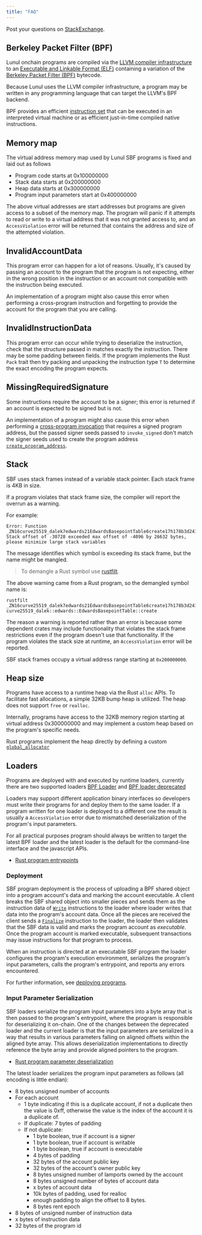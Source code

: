 ```yaml
---
title: "FAQ"
---
```


Post your questions on
[StackExchange](https://lunul.stackexchange.com/questions/ask).

## Berkeley Packet Filter (BPF)

Lunul onchain programs are compiled via the
[LLVM compiler infrastructure](https://llvm.org/) to an
[Executable and Linkable Format (ELF)](https://en.wikipedia.org/wiki/Executable_and_Linkable_Format)
containing a variation of the
[Berkeley Packet Filter (BPF)](https://en.wikipedia.org/wiki/Berkeley_Packet_Filter)
bytecode.

Because Lunul uses the LLVM compiler infrastructure, a program may be written
in any programming language that can target the LLVM's BPF backend.

BPF provides an efficient
[instruction set](https://github.com/iovisor/bpf-docs/blob/master/eBPF.md) that
can be executed in an interpreted virtual machine or as efficient just-in-time
compiled native instructions.

## Memory map

The virtual address memory map used by Lunul SBF programs is fixed and laid out
as follows

- Program code starts at 0x100000000
- Stack data starts at 0x200000000
- Heap data starts at 0x300000000
- Program input parameters start at 0x400000000

The above virtual addresses are start addresses but programs are given access to
a subset of the memory map. The program will panic if it attempts to read or
write to a virtual address that it was not granted access to, and an
`AccessViolation` error will be returned that contains the address and size of
the attempted violation.

## InvalidAccountData

This program error can happen for a lot of reasons. Usually, it's caused by
passing an account to the program that the program is not expecting, either in
the wrong position in the instruction or an account not compatible with the
instruction being executed.

An implementation of a program might also cause this error when performing a
cross-program instruction and forgetting to provide the account for the program
that you are calling.

## InvalidInstructionData

This program error can occur while trying to deserialize the instruction, check
that the structure passed in matches exactly the instruction. There may be some
padding between fields. If the program implements the Rust `Pack` trait then try
packing and unpacking the instruction type `T` to determine the exact encoding
the program expects.

## MissingRequiredSignature

Some instructions require the account to be a signer; this error is returned if
an account is expected to be signed but is not.

An implementation of a program might also cause this error when performing a
[cross-program invocation](/docs/core/cpi) that requires a signed program
address, but the passed signer seeds passed to `invoke_signed` don't match the
signer seeds used to create the program address
[`create_program_address`](/docs/core/pda#createprogramaddress).

## Stack

SBF uses stack frames instead of a variable stack pointer. Each stack frame is
4KB in size.

If a program violates that stack frame size, the compiler will report the
overrun as a warning.

For example:

```text
Error: Function _ZN16curve25519_dalek7edwards21EdwardsBasepointTable6create17h178b3d2411f7f082E Stack offset of -30728 exceeded max offset of -4096 by 26632 bytes, please minimize large stack variables
```

The message identifies which symbol is exceeding its stack frame, but the name
might be mangled.

> To demangle a Rust symbol use [rustfilt](https://github.com/luser/rustfilt).

The above warning came from a Rust program, so the demangled symbol name is:

```shell
rustfilt _ZN16curve25519_dalek7edwards21EdwardsBasepointTable6create17h178b3d2411f7f082E
curve25519_dalek::edwards::EdwardsBasepointTable::create
```

The reason a warning is reported rather than an error is because some dependent
crates may include functionality that violates the stack frame restrictions even
if the program doesn't use that functionality. If the program violates the stack
size at runtime, an `AccessViolation` error will be reported.

SBF stack frames occupy a virtual address range starting at `0x200000000`.

## Heap size

Programs have access to a runtime heap via the Rust `alloc` APIs. To facilitate
fast allocations, a simple 32KB bump heap is utilized. The heap does not support
`free` or `realloc`.

Internally, programs have access to the 32KB memory region starting at virtual
address 0x300000000 and may implement a custom heap based on the program's
specific needs.

Rust programs implement the heap directly by defining a custom
[`global_allocator`](https://github.com/lunul-labs/lunul/blob/d9b0fc0e3eec67dfe4a97d9298b15969b2804fab/sdk/program/src/entrypoint.rs#L72)

## Loaders

Programs are deployed with and executed by runtime loaders, currently there are
two supported loaders
[BPF Loader](https://github.com/lunul-labs/lunul/blob/7ddf10e602d2ed87a9e3737aa8c32f1db9f909d8/sdk/program/src/bpf_loader.rs#L17)
and
[BPF loader deprecated](https://github.com/lunul-labs/lunul/blob/7ddf10e602d2ed87a9e3737aa8c32f1db9f909d8/sdk/program/src/bpf_loader_deprecated.rs#L14)

Loaders may support different application binary interfaces so developers must
write their programs for and deploy them to the same loader. If a program
written for one loader is deployed to a different one the result is usually a
`AccessViolation` error due to mismatched deserialization of the program's input
parameters.

For all practical purposes program should always be written to target the latest
BPF loader and the latest loader is the default for the command-line interface
and the javascript APIs.

- [Rust program entrypoints](/docs/programs/lang-rust#program-entrypoint)

### Deployment

SBF program deployment is the process of uploading a BPF shared object into a
program account's data and marking the account executable. A client breaks the
SBF shared object into smaller pieces and sends them as the instruction data of
[`Write`](https://github.com/lunul-labs/lunul/blob/bc7133d7526a041d1aaee807b80922baa89b6f90/sdk/program/src/loader_instruction.rs#L13)
instructions to the loader where loader writes that data into the program's
account data. Once all the pieces are received the client sends a
[`Finalize`](https://github.com/lunul-labs/lunul/blob/bc7133d7526a041d1aaee807b80922baa89b6f90/sdk/program/src/loader_instruction.rs#L30)
instruction to the loader, the loader then validates that the SBF data is valid
and marks the program account as _executable_. Once the program account is
marked executable, subsequent transactions may issue instructions for that
program to process.

When an instruction is directed at an executable SBF program the loader
configures the program's execution environment, serializes the program's input
parameters, calls the program's entrypoint, and reports any errors encountered.

For further information, see [deploying programs](/docs/programs/deploying).

### Input Parameter Serialization

SBF loaders serialize the program input parameters into a byte array that is
then passed to the program's entrypoint, where the program is responsible for
deserializing it on-chain. One of the changes between the deprecated loader and
the current loader is that the input parameters are serialized in a way that
results in various parameters falling on aligned offsets within the aligned byte
array. This allows deserialization implementations to directly reference the
byte array and provide aligned pointers to the program.

- [Rust program parameter deserialization](/docs/programs/lang-rust#parameter-deserialization)

The latest loader serializes the program input parameters as follows (all
encoding is little endian):

- 8 bytes unsigned number of accounts
- For each account
  - 1 byte indicating if this is a duplicate account, if not a duplicate then
    the value is 0xff, otherwise the value is the index of the account it is a
    duplicate of.
  - If duplicate: 7 bytes of padding
  - If not duplicate:
    - 1 byte boolean, true if account is a signer
    - 1 byte boolean, true if account is writable
    - 1 byte boolean, true if account is executable
    - 4 bytes of padding
    - 32 bytes of the account public key
    - 32 bytes of the account's owner public key
    - 8 bytes unsigned number of lamports owned by the account
    - 8 bytes unsigned number of bytes of account data
    - x bytes of account data
    - 10k bytes of padding, used for realloc
    - enough padding to align the offset to 8 bytes.
    - 8 bytes rent epoch
- 8 bytes of unsigned number of instruction data
- x bytes of instruction data
- 32 bytes of the program id
